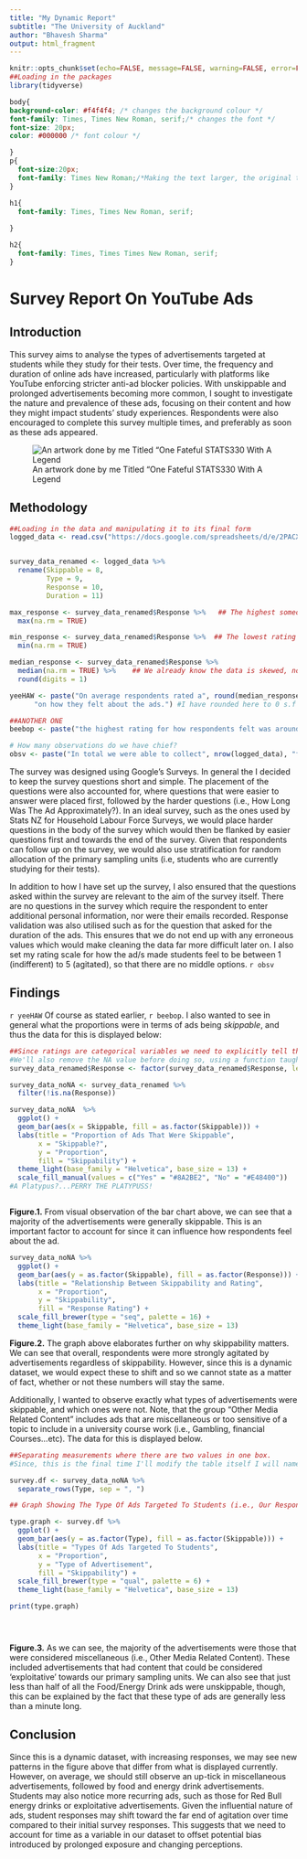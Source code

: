 ```yaml
---
title: "My Dynamic Report"
subtitle: "The University of Auckland" 
author: "Bhavesh Sharma" 
output: html_fragment
---
```


```r
knitr::opts_chunk$set(echo=FALSE, message=FALSE, warning=FALSE, error=FALSE)
##Loading in the packages
library(tidyverse)


```

```css
body{
background-color: #f4f4f4; /* changes the background colour */
font-family: Times, Times New Roman, serif;/* changes the font */
font-size: 20px;
color: #000000 /* font colour */

}
p{
  font-size:20px;
  font-family: Times New Roman;/*Making the text larger, the original text is too small when knitting */
}

h1{
  font-family: Times, Times New Roman, serif;
  
}

h2{
  font-family: Times, Times Times New Roman, serif;
}
```

# Survey Report On YouTube Ads

## Introduction

This survey aims to analyse the types of advertisements targeted at students while they study for their tests. Over time, the frequency and duration of online ads have increased, particularly with platforms like YouTube enforcing stricter anti-ad blocker policies. With unskippable and prolonged advertisements becoming more common, I sought to investigate the nature and prevalence of these ads, focusing on their content and how they might impact students' study experiences. Respondents were also encouraged to complete this survey multiple times, and preferably as soon as these ads appeared.

![An artwork done by me Titled "One Fateful STATS330 With A Legend](https://github.com/user-attachments/assets/2002263d-6223-4800-a831-0ef27353775d)

## Methodology

```r
##Loading in the data and manipulating it to its final form 
logged_data <- read.csv("https://docs.google.com/spreadsheets/d/e/2PACX-1vTV839dTmjvD2NRdMVKePpXlO4KLmPnU_pYMAFgEjvxB1CZiTBpZhG5bCM3b622-A6ogY6ySZaHXR0V/pub?output=csv")


survey_data_renamed <- logged_data %>% 
  rename(Skippable = 8,
         Type = 9,
         Response = 10,
         Duration = 11)

max_response <- survey_data_renamed$Response %>%   ## The highest someone has been agitated by an Ad 
  max(na.rm = TRUE)

min_response <- survey_data_renamed$Response %>%  ## The lowest rating of someone that has been agitated by an Ad
  min(na.rm = TRUE)

median_response <- survey_data_renamed$Response %>%
  median(na.rm = TRUE) %>%    ## We already know the data is skewed, no reason to use mean here
  round(digits = 1)

yeeHAW <- paste("On average respondents rated a", round(median_response, digits = 0), 
      "on how they felt about the ads.") #I have rounded here to 0 s.f as our ratings were in whole numbers

##ANOTHER ONE 
beebop <- paste("the highest rating for how respondents felt was around", max_response, "and the lowest rating for how responds felt was around", min_response)

# How many observations do we have chief? 
obsv <- paste("In total we were able to collect", nrow(logged_data), "for our survey.")

```

The survey was designed using Google's Surveys. In general the I decided to keep the survey questions short and simple. The placement of the questions were also accounted for, where questions that were easier to answer were placed first, followed by the harder questions (i.e., How Long Was The Ad Approximately?). In an ideal survey, such as the ones used by Stats NZ for Household Labour Force Surveys, we would place harder questions in the body of the survey which would then be flanked by easier questions first and towards the end of the survey. Given that respondents can follow up on the survey, we would also use stratification for random allocation of the primary sampling units (i.e, students who are currently studying for their tests).

In addition to how I have set up the survey, I also ensured that the questions asked within the survey are relevant to the aim of the survey itself. There are no questions in the survey which require the respondent to enter additional personal information, nor were their emails recorded. Response validation was also utilised such as for the question that asked for the duration of the ads. This ensures that we do not end up with any erroneous values which would make cleaning the data far more difficult later on. I also set my rating scale for how the ad/s made students feel to be between 1 (indifferent) to 5 (agitated), so that there are no middle options. `r obsv`

## Findings

`r yeeHAW` Of course as stated earlier, `r beebop`. I also wanted to see in general what the proportions were in terms of ads being *skippable*, and thus the data for this is displayed below:

```r

##Since ratings are categorical variables we need to explicitly tell that to R because it reads it in as a numerical variable.
#We'll also remove the NA value before doing so, using a function taught in BIOSCI220 a long long time ago :)
survey_data_renamed$Response <- factor(survey_data_renamed$Response, levels = 1:5, ordered = TRUE)

survey_data_noNA <- survey_data_renamed %>%
  filter(!is.na(Response))

survey_data_noNA  %>%
  ggplot() +
  geom_bar(aes(x = Skippable, fill = as.factor(Skippable))) +
  labs(title = "Proportion of Ads That Were Skippable",
       x = "Skippable?",
       y = "Proportion",
       fill = "Skippability") +
  theme_light(base_family = "Helvetica", base_size = 13) +
  scale_fill_manual(values = c("Yes" = "#8A2BE2", "No" = "#E48400")) 
#A Platypus?...PERRY THE PLATYPUSS! 



```

**Figure.1.** From visual observation of the bar chart above, we can see that a majority of the advertisements were generally skippable. This is an important factor to account for since it can influence how respondents feel about the ad.\newline

\medskip

```r
survey_data_noNA %>%
  ggplot() +
  geom_bar(aes(y = as.factor(Skippable), fill = as.factor(Response))) +
  labs(title = "Relationship Between Skippability and Rating",
       x = "Proportion",
       y = "Skippability",
       fill = "Response Rating") + 
  scale_fill_brewer(type = "seq", palette = 16) +
  theme_light(base_family = "Helvetica", base_size = 13)

```

**Figure.2.** The graph above elaborates further on why skippability matters. We can see that overall, respondents were more strongly agitated by advertisements regardless of skippability. However, since this is a dynamic dataset, we would expect these to shift and so we cannot state as a matter of fact, whether or not these numbers will stay the same. \newline

Additionally, I wanted to observe exactly what types of advertisements were skippable, and which ones were not. Note, that the group "Other Media Related Content" includes ads that are miscellaneous or too sensitive of a topic to include in a university course work (i.e., Gambling, financial Courses...etc). The data for this is displayed below.

```r
##Separating measurements where there are two values in one box.
#Since, this is the final time I'll modify the table itself I will name it survey.df 

survey.df <- survey_data_noNA %>%
  separate_rows(Type, sep = ", ")

## Graph Showing The Type Of Ads Targeted To Students (i.e., Our Respondents/ Primary Sampling Units)

type.graph <- survey.df %>%
  ggplot() +
  geom_bar(aes(y = as.factor(Type), fill = as.factor(Skippable))) + 
  labs(title = "Types Of Ads Targeted To Students",
       x = "Proportion",
       y = "Type of Advertisement",
       fill = "Skippability") +
  scale_fill_brewer(type = "qual", palette = 6) +
  theme_light(base_family = "Helvetica", base_size = 13)   

print(type.graph)





```

**Figure.3.** As we can see, the majority of the advertisements were those that were considered miscellaneous (i.e., Other Media Related Content). These included advertisements that had content that could be considered 'exploitative' towards our primary sampling units. We can also see that just less than half of all the Food/Energy Drink ads were unskippable, though, this can be explained by the fact that these type of ads are generally less than a minute long.

## Conclusion 

Since this is a dynamic dataset, with increasing responses, we may see new patterns in the figure above that differ from what is displayed currently. However, on average, we should still observe an up-tick in miscellaneous advertisements, followed by food and energy drink advertisements. Students may also notice more recurring ads, such as those for Red Bull energy drinks or exploitative advertisements. Given the influential nature of ads, student responses may shift toward the far end of agitation over time compared to their initial survey responses. This suggests that we need to account for time as a variable in our dataset to offset potential bias introduced by prolonged exposure and changing perceptions.
